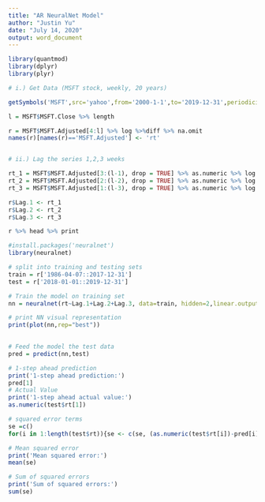 ---
title: "AR NeuralNet Model"
author: "Justin Yu"
date: "July 14, 2020"
output: word_document
---
```{r}
library(quantmod)
library(dplyr)
library(plyr)

# i.) Get Data (MSFT stock, weekly, 20 years)

getSymbols('MSFT',src='yahoo',from='2000-1-1',to='2019-12-31',periodicity='weekly')

l = MSFT$MSFT.Close %>% length

r = MSFT$MSFT.Adjusted[4:l] %>% log %>%diff %>% na.omit
names(r)[names(r)=='MSFT.Adjusted'] <- 'rt'


# ii.) Lag the series 1,2,3 weeks

rt_1 = MSFT$MSFT.Adjusted[3:(l-1), drop = TRUE] %>% as.numeric %>% log %>% diff %>% na.omit
rt_2 = MSFT$MSFT.Adjusted[2:(l-2), drop = TRUE] %>% as.numeric %>% log %>% diff %>% na.omit
rt_3 = MSFT$MSFT.Adjusted[1:(l-3), drop = TRUE] %>% as.numeric %>% log %>% diff %>% na.omit

r$Lag.1 <- rt_1
r$Lag.2 <- rt_2
r$Lag.3 <- rt_3

r %>% head %>% print
```


```{r}
#install.packages('neuralnet')
library(neuralnet)

# split into training and testing sets
train = r['1986-04-07::2017-12-31']
test = r['2018-01-01::2019-12-31']

# Train the model on training set
nn = neuralnet(rt~Lag.1+Lag.2+Lag.3, data=train, hidden=2,linear.output = TRUE, err.fct='sse',act.fct='tanh')

# print NN visual representation
print(plot(nn,rep="best"))
  
```


```{r}
# Feed the model the test data
pred = predict(nn,test)

# 1-step ahead prediction
print('1-step ahead prediction:')
pred[1]
# Actual Value
print('1-step ahead actual value:')
as.numeric(test$rt[1])

# squared error terms
se =c()
for(i in 1:length(test$rt)){se <- c(se, (as.numeric(test$rt[i])-pred[i])^2)}

# Mean squared error
print('Mean squared error:')
mean(se)

# Sum of squared errors
print('Sum of squared errors:')
sum(se)


```













